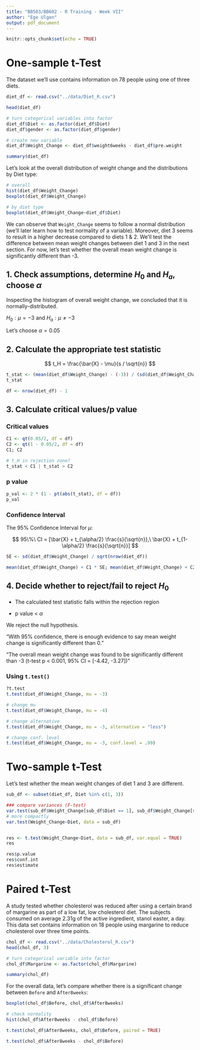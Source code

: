 ```yaml
---
title: "BB503/BB602 - R Training - Week VII"
author: "Ege Ulgen"
output: pdf_document
---
```


```r
knitr::opts_chunk$set(echo = TRUE)
```

# One-sample t-Test

The dataset we'll use contains information on 78 people using one of three diets.

```r
diet_df <- read.csv("../data/Diet_R.csv")

head(diet_df)

# turn categorical variables into factor
diet_df$Diet <- as.factor(diet_df$Diet)
diet_df$gender <- as.factor(diet_df$gender)

# create new variable
diet_df$Weight_Change <- diet_df$weight6weeks - diet_df$pre.weight

summary(diet_df)
```

Let's look at the overall distribution of weight change and the distributions by Diet type:

```r
# overall
hist(diet_df$Weight_Change)
boxplot(diet_df$Weight_Change)

# by diet type
boxplot(diet_df$Weight_Change~diet_df$Diet)
```

We can observe that `Weight_Change` seems to follow a normal distribution (we'll later learn how to test normality of a variable). Moreover, diet 3 seems to result in a higher decrease compared to diets 1 & 2. We'll test the difference between mean weight changes between diet 1 and 3 in the next section. For now, let's test whether the overall mean weight change is significantly different than -3.

## 1. Check assumptions, determine $H_0$ and $H_a$, choose $\alpha$

Inspecting the histogram of overall weight change, we concluded that it is normally-distributed.

$H_0: \mu = -3$ and $H_a: \mu \neq -3$

Let's choose $\alpha=0.05$

## 2. Calculate the appropriate test statistic

$$
t_H = \frac{\bar{X} - \mu}{s / \sqrt{n}}
$$

```r
t_stat <- (mean(diet_df$Weight_Change) - (-3)) / (sd(diet_df$Weight_Change) / sqrt(nrow(diet_df)))
t_stat

df <- nrow(diet_df) - 1
```

## 3. Calculate critical values/p value

### Critical values

```r
C1 <- qt(0.05/2, df = df)
C2 <- qt(1 - 0.05/2, df = df)
C1; C2

# t_H in rejection zone?
t_stat < C1 | t_stat > C2
```

### p value

```r
p_val <- 2 * (1 - pt(abs(t_stat), df = df))
p_val
```

### Confidence Interval

The 95% Confidence Interval for $\mu$:

$$
95\%\ CI = [\bar{X} + t_{\alpha/2} \frac{s}{\sqrt{n}},\ \bar{X} + t_{1- \alpha/2} \frac{s}{\sqrt{n}}]
$$

```r
SE <- sd(diet_df$Weight_Change) / sqrt(nrow(diet_df))

mean(diet_df$Weight_Change) + C1 * SE; mean(diet_df$Weight_Change) + C2 * SE
```

## 4. Decide whether to reject/fail to reject $H_0$

-   The calculated test statistic falls within the rejection region

-   p value \< $\alpha$

We reject the null hypothesis.

"With 95% confidence, there is enough evidence to say mean weight change is significantly different than 0."

"The overall mean weight change was found to be significantly different than -3 (t-test p \< 0.001, 95% CI = \[-4.42, -3.27\])"

### Using `t.test()`

```r
?t.test
t.test(diet_df$Weight_Change, mu = -3)

# change mu
t.test(diet_df$Weight_Change, mu = -4)

# change alternative
t.test(diet_df$Weight_Change, mu = -3, alternative = "less")

# change conf. level
t.test(diet_df$Weight_Change, mu = -3, conf.level = .99)
```

# Two-sample t-Test

Let's test whether the mean weight changes of diet 1 and 3 are different.

```r

sub_df <- subset(diet_df, Diet %in% c(1, 3))

### compare variances (F-test)
var.test(sub_df$Weight_Change[sub_df$Diet == 1], sub_df$Weight_Change[sub_df$Diet == 3])
# more compactly
var.test(Weight_Change~Diet, data = sub_df)


res <- t.test(Weight_Change~Diet, data = sub_df, var.equal = TRUE)
res

res$p.value
res$conf.int
res$estimate
```

# Paired t-Test

A study tested whether cholesterol was reduced after using a certain brand of margarine as part of a low fat, low cholesterol diet. The subjects consumed on average 2.31g of the active ingredient, stanol easter, a day. This data set contains information on 18 people using margarine to reduce cholesterol over three time points.

```r
chol_df <- read.csv("../data/Cholesterol_R.csv")
head(chol_df, 3)

# turn categorical variable into factor
chol_df$Margarine <- as.factor(chol_df$Margarine)

summary(chol_df)
```

For the overall data, let's compare whether there is a significant change between `Before` and `After8weeks`:

```r
boxplot(chol_df$Before, chol_df$After8weeks)

# check normality
hist(chol_df$After8weeks - chol_df$Before)

t.test(chol_df$After8weeks, chol_df$Before, paired = TRUE)

t.test(chol_df$After8weeks - chol_df$Before)
```

